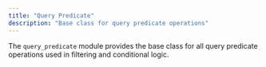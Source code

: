 ```yaml
---
title: "Query Predicate"
description: "Base class for query predicate operations"
---
```


The `query_predicate` module provides the base class for all query predicate operations used in filtering and conditional logic.